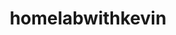 ---
title: homelabwithkevin
description: description
template: splash
hero:
  tagline: Welcome to homelabwithkevin
  actions:
    - text: Read the docs!
      link: /welcome
      icon: right-arrow
      variant: primary
---